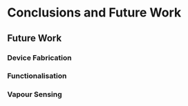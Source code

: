# Conclusions and Future Work

## Future Work {#sec-future-work}

### Device Fabrication {#sec-future-work-fabrication}

### Functionalisation

### Vapour Sensing {#sec-future-work-vapour}